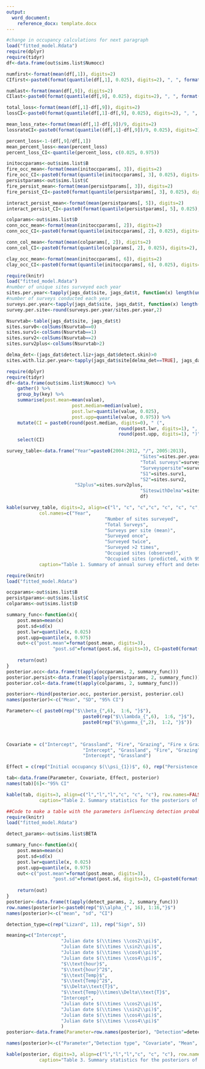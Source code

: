 ```yaml
---
output:
  word_document:
    reference_docx: template.docx
---
```


```r
#change in occupancy calculations for next paragraph
load("fitted_model.Rdata")
require(dplyr)
require(tidyr)
df<-data.frame(out$sims.list$Numocc)

numfirst<-format(mean(df[,1]), digits=2)
CIfirst<-paste0(format(quantile(df[,1], 0.025), digits=2), ", ", format(quantile(df[,1], 0.975), digits=2))

numlast<-format(mean(df[,9]), digits=2)
CIlast<-paste0(format(quantile(df[,9], 0.025), digits=2), ", ", format(quantile(df[,9], 0.975), digits=2))

total_loss<-format(mean(df[,1]-df[,9]), digits=2)
lossCI<-paste0(format(quantile(df[,1]-df[,9], 0.025), digits=2), ", ", format(quantile(df[,1]-df[,9], 0.975), digits=2))

mean_loss_rate<-format(mean(df[,1]-df[,9])/9, digits=2)
lossrateCI<-paste0(format(quantile((df[,1]-df[,9])/9, 0.025), digits=2), ", ", format(quantile((df[,1]-df[,9])/9, 0.975), digits=2))

percent_loss<-1-(df[,9]/df[,1])
mean_percent_loss<-mean(percent_loss)
percent_loss_CI<-quantile(percent_loss, c(0.025, 0.975))
```

```r
initoccparams<-out$sims.list$B
fire_occ_mean<-format(mean(initoccparams[, 3]), digits=2)
fire_occ_CI<-paste0(format(quantile(initoccparams[, 3], 0.025), digits=2), ", ", format(quantile(initoccparams[, 3], 0.975), digits=2))
persistparams<-out$sims.list$C
fire_persist_mean<-format(mean(persistparams[, 3]), digits=2)
fire_persist_CI<-paste0(format(quantile(persistparams[, 3], 0.025), digits=2), ", ", format(quantile(persistparams[, 3], 0.975), digits=2))

interact_persist_mean<-format(mean(persistparams[, 5]), digits=2)
interact_persist_CI<-paste0(format(quantile(persistparams[, 5], 0.025), digits=2), ", ", format(quantile(persistparams[, 5], 0.975), digits=2))

colparams<-out$sims.list$D
conn_occ_mean<-format(mean(initoccparams[, 2]), digits=2)
conn_occ_CI<-paste0(format(quantile(initoccparams[, 2], 0.025), digits=2), ", ", format(quantile(initoccparams[, 2], 0.975), digits=2))

conn_col_mean<-format(mean(colparams[, 2]), digits=2)
conn_col_CI<-paste0(format(quantile(colparams[, 2], 0.025), digits=2), ", ", format(quantile(colparams[, 2], 0.975), digits=2))

clay_occ_mean<-format(mean(initoccparams[, 6]), digits=2)
clay_occ_CI<-paste0(format(quantile(initoccparams[, 6], 0.025), digits=2), ", ", format(quantile(initoccparams[, 6], 0.975), digits=2))
```


```r
require(knitr)
load("fitted_model.Rdata")
#number of unique sites surveyed each year
sites.per.year<-tapply(jags_dat$site, jags_dat$t, function(x) length(unique(x)))
#number of surveys conducted each year
surveys.per.year<-tapply(jags_dat$site, jags_dat$t, function(x) length(x))
survey.per.site<-round(surveys.per.year/sites.per.year,2)

Nsurvtab<-table(jags_dat$site, jags_dat$t)
sites.surv0<-colSums(Nsurvtab==0)
sites.surv1<-colSums(Nsurvtab==1)
sites.surv2<-colSums(Nsurvtab==2)
sites.surv2plus<-colSums(Nsurvtab>2)

delma_det<-(jags_dat$detect.liz+jags_dat$detect.skin)>0
sites.with.liz.per.year<-tapply(jags_dat$site[delma_det==TRUE], jags_dat$t[delma_det==TRUE], function(x) length(unique(x)))

require(dplyr)
require(tidyr)
df<-data.frame(out$sims.list$Numocc) %>%
	gather() %>%
	group_by(key) %>%
	summarise(post.mean=mean(value), 
						post.median=median(value), 
						post.lwr=quantile(value, 0.025),
						post.upp=quantile(value, 0.975)) %>%
	mutate(CI = paste0(round(post.median, digits=0), " (", 
										 round(post.lwr, digits=1), ", ", 
										 round(post.upp, digits=1), ")")) %>%
	select(CI)

survey_table<-data.frame("Year"=paste0(2004:2012, "/", 2005:2013), 
												 "Sites"=sites.per.year, 
												 "Total surveys"=surveys.per.year, 
												 "Surveyspersite"=survey.per.site, 
												 "S1"=sites.surv1,
												 "S2"=sites.surv2,
                         "S2plus"=sites.surv2plus,
												 "SiteswithDelma"=sites.with.liz.per.year,  
												 df)

kable(survey_table, digits=2, align=c("l", "c", "c","c", "c", "c", "c",  "c", "c"), 
			col.names=c("Year", 
									"Number of sites surveyed",
									"Total Surveys",
									"Surveys per site (mean)",
									"Surveyed once",
									"Surveyed twice",
									"Surveyed >2 times",
									"Occupied sites (observed)", 
									"Occupied sites (predicted, with 95% CI)"),
			caption="Table 1. Summary of annual survey effort and detections of *Delma impar* during the 9 years of monitoring, with predicted occupancy for each year over this period.", booktabs=TRUE) 
```

\newpage
```r
require(knitr)
load("fitted_model.Rdata")

occparams<-out$sims.list$B
persistparams<-out$sims.list$C
colparams<-out$sims.list$D

summary_func<-function(x){
	post.mean=mean(x)
	post.sd=sd(x)
	post.lwr=quantile(x, 0.025)
	post.upp=quantile(x, 0.975)
	out<-c("post.mean"=format(post.mean, digits=3), 
				 "post.sd"=format(post.sd, digits=3), CI=paste0(format(post.lwr, digits=3),", "
																																											 ,format(post.upp, digits=3)))
	return(out)
}
posterior.occ<-data.frame(t(apply(occparams, 2, summary_func)))
posterior.persist<-data.frame(t(apply(persistparams, 2, summary_func)))
posterior.col<-data.frame(t(apply(colparams, 2, summary_func)))

posterior<-rbind(posterior.occ, posterior.persist, posterior.col)
names(posterior)<-c("Mean", "SD", "95% CI")

Parameter<-c( paste0(rep("$\\beta_{",6),  1:6, "}$"),
							paste0(rep("$\\lambda_{",6),  1:6, "}$"), 
							paste0(rep("$\\gamma_{",2),  1:2, "}$"))
 


Covariate = c("Intercept", "Grassland", "Fire", "Grazing", "Fire x Grazing", "Clay", 
							"Intercept", "Grassland", "Fire", "Grazing", "Fire x Grazing", "Clay", 
							"Intercept", "Grassland")

Effect = c(rep("Initial occupancy $(\\psi_{1})$", 6), rep("Persistence $(\\phi)$", 6), rep("Colonisation $(\\gamma)$", 2))

tab<-data.frame(Parameter, Covariate, Effect, posterior)
names(tab)[6]<-"95% CI"

kable(tab, digits=3, align=c("l","l","l","c", "c", "c"), row.names=FALSE,
			caption="Table 2. Summary statistics for the posteriors of the regression parameters for the occupancy model for *Delma impar* in the study area. Posterior means and standard deviations (SD) are provided, along with the 95% credible interval (95% CI). ")
```

\newpage

```r
##Code to make a table with the parameters influencing detection probability for both lizards and sloughed skins
require(knitr)
load("fitted_model.Rdata")

detect_params<-out$sims.list$BETA

summary_func<-function(x){
	post.mean=mean(x)
	post.sd=sd(x)
	post.lwr=quantile(x, 0.025)
	post.upp=quantile(x, 0.975)
	out<-c("post.mean"=format(post.mean, digits=3), 
				 "post.sd"=format(post.sd, digits=3), CI=paste0(format(post.lwr, digits=3),", "
																																											 ,format(post.upp, digits=3)))
	return(out)
}
posterior<-data.frame(t(apply(detect_params, 2, summary_func)))
row.names(posterior)<-paste0(rep("$\\alpha_{", 16), 1:16,"}$")
names(posterior)<-c("mean", "sd", "CI")

detection_type=c(rep("Lizard", 11), rep("Sign", 5))

meaning=c("Intercept", 
					"Julian date $(\\times \\cos2\\pi)$", 
					"Julian date $(\\times \\sin2\\pi)$", 
					"Julian date $(\\times \\cos4\\pi)$", 
					"Julian date $(\\times \\cos4\\pi)$",
					"$\\text{hour}$", 
					"$\\text{hour}^2$", 
					"$\\text{Temp}$", 
					"$\\text{Temp}^2$", 
					"$\\Delta\\text{T}$", 
					"$\\text{Temp}\\times\\Delta\\text{T}$",
					"Intercept",  
					"Julian date $(\\times \\cos2\\pi)$", 
					"Julian date $(\\times \\sin2\\pi)$", 
					"Julian date $(\\times \\cos4\\pi)$", 
					"Julian date $(\\times \\cos4\\pi)$"
					)
posterior<-data.frame(Parameter=row.names(posterior), "Detection"=detection_type, "Covariate"=meaning, posterior)

names(posterior)<-c("Parameter","Detection type", "Covariate", "Mean", "SD", "95% CI")

kable(posterior, digits=3, align=c("l","l","l","c", "c", "c"), row.names=FALSE,
			caption="Table 3. Summary statistics for the posteriors of the regression parameters for the occupancy model for *Delma impar* in the study area. Posterior means and standard deviations (SD) are provided, along with the 95% credible interval (95% CI). ")
```

